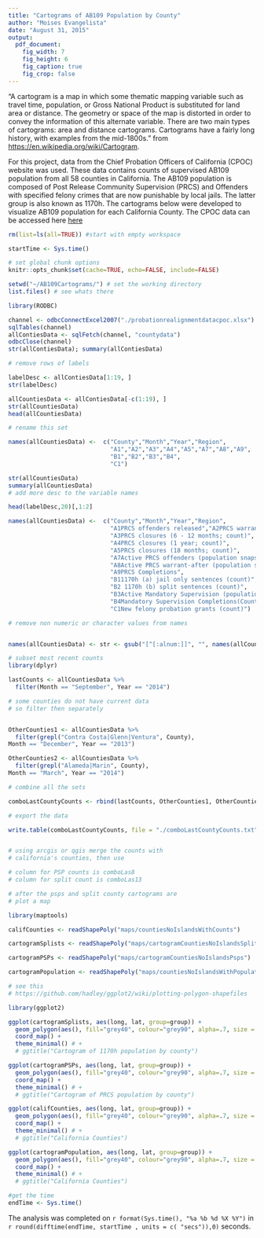 ```yaml
---
title: "Cartograms of AB109 Population by County"
author: "Moises Evangelista"
date: "August 31, 2015"
output:
  pdf_document:
    fig_width: 7
    fig_height: 6
    fig_caption: true
    fig_crop: false
---
```


"A cartogram is a map in which some thematic mapping variable such as travel time, population, or Gross National Product is substituted for land area or distance. The geometry or space of the map is distorted in order to convey the information of this alternate variable. There are two main types of cartograms: area and distance cartograms. Cartograms have a fairly long history, with examples from the mid-1800s." from   <https://en.wikipedia.org/wiki/Cartogram>.

For this project, data from the Chief Probation Officers of California (CPOC) website was used. These data contains counts of supervised AB109 population from all 58 counties in California. The AB109 population is composed of Post Release Community Supervision (PRCS) and Offenders with specified felony crimes that are now punishable by local jails. The latter group is also known as 1170h. The cartograms below were developed to visualize AB109 population for each California County. The CPOC data can be accessed here [here](http://www.cpoc.org/assets/Realignment/dashboard_county.swf)

```r

rm(list=ls(all=TRUE)) #start with empty workspace

startTime <- Sys.time()

# set global chunk options
knitr::opts_chunk$set(cache=TRUE, echo=FALSE, include=FALSE)

setwd("~/AB109Cartograms/") # set the working directory
list.files() # see whats there
```


```r
library(RODBC)

channel <- odbcConnectExcel2007("./probationrealignmentdatacpoc.xlsx")
sqlTables(channel)
allContiesData <- sqlFetch(channel, "countydata")
odbcClose(channel)
str(allContiesData); summary(allContiesData)

# remove rows of labels

labelDesc <- allContiesData[1:19, ]
str(labelDesc)

allCountiesData <- allContiesData[-c(1:19), ]
str(allCountiesData)
head(allCountiesData)

# rename this set

names(allCountiesData) <-  c("County","Month","Year","Region",
                             "A1","A2","A3","A4","A5","A7","A8","A9",
                             "B1","B2","B3","B4",
                             "C1")

str(allCountiesData)
summary(allCountiesData)
# add more desc to the variable names

head(labelDesc,20)[,1:2]

names(allCountiesData) <-  c("County","Month","Year","Region",
                             "A1PRCS offenders released","A2PRCS warrant-before (count)",
                             "A3PRCS closures (6 - 12 months; count)",
                             "A4PRCS closures (1 year; count)",
                             "A5PRCS closures (18 months; count)",
                             "A7Active PRCS offenders (population snapshot)",
                             "A8Active PRCS warrant-after (population snapshot)",
                             "A9PRCS Completions",
                             "B11170h (a) jail only sentences (count)",
                             "B2 1170h (b) split sentences (count)",
                             "B3Active Mandatory Supervision (population snapshot)",
                             "B4Mandatory Supervision Completions(Count)",
                             "C1New felony probation grants (count)")

# remove non numeric or character values from names


names(allCountiesData) <- str <- gsub("[^[:alnum:]]", "", names(allCountiesData))

# subset most recent counts
library(dplyr)

lastCounts <- allCountiesData %>%
  filter(Month == "September", Year == "2014")

# some counties do not have current data
# so filter then separately


OtherCounties1 <- allCountiesData %>%
  filter(grepl("Contra Costa|Glenn|Ventura", County),
Month == "December", Year == "2013")

OtherCounties2 <- allCountiesData %>%
  filter(grepl("Alameda|Marin", County),
Month == "March", Year == "2014")

# combine all the sets

comboLastCountyCounts <- rbind(lastCounts, OtherCounties1, OtherCounties2)

# export the data

write.table(comboLastCountyCounts, file = "./comboLastCountyCounts.txt",  sep="\t", row.names = FALSE)


# using arcgis or qgis merge the counts with 
# california's counties, then use 

# column for PSP counts is comboLas8 
# column for split count is comboLas13
```

```r

# after the psps and split county cartograms are 
# plot a map

library(maptools)

califCounties <- readShapePoly("maps/countiesNoIslandsWithCounts")

cartogramSplists <- readShapePoly("maps/cartogramCountiesNoIslandsSplits")

cartogramPSPs <- readShapePoly("maps/cartogramCountiesNoIslandsPsps")

cartogramPopulation <- readShapePoly("maps/countiesNoIslandsWithPopulationCount")

# see this
# https://github.com/hadley/ggplot2/wiki/plotting-polygon-shapefiles

```

```r

library(ggplot2)

ggplot(cartogramSplists, aes(long, lat, group=group)) +
  geom_polygon(aes(), fill="grey40", colour="grey90", alpha=.7, size = .05) +
  coord_map() +
  theme_minimal() # +
  # ggtitle("Cartogram of 1170h population by county")

```

```r

ggplot(cartogramPSPs, aes(long, lat, group=group)) +
  geom_polygon(aes(), fill="grey40", colour="grey90", alpha=.7, size = .05) +
  coord_map() +
  theme_minimal() # +
  # ggtitle("Cartogram of PRCS population by county") 
```


```r

ggplot(califCounties, aes(long, lat, group=group)) +
  geom_polygon(aes(), fill="grey40", colour="grey90", alpha=.7, size = .05) +
  coord_map() +
  theme_minimal() # +
  # ggtitle("California Counties") 

```

```r

ggplot(cartogramPopulation, aes(long, lat, group=group)) +
  geom_polygon(aes(), fill="grey40", colour="grey90", alpha=.7, size = .05) +
  coord_map() +
  theme_minimal() # +
  # ggtitle("California Counties") 

```

```r

#get the time
endTime <- Sys.time()
```

\clearpage


The analysis was completed on `r format(Sys.time(), "%a %b %d %X %Y")
` in `r round(difftime(endTime, startTime , units = c( "secs")),0)` seconds. 

